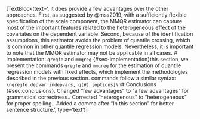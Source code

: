 [TextBlock(text='<edited_text>\nHowever, it does provide a few advantages over the other approaches. First, as suggested by @mss2019, with a sufficiently flexible specification of the scale component, the MMQR estimator can capture most of the important features related to the heterogeneous effect of the covariates on the dependent variable. Second, because of the identification assumptions, this estimator avoids the problem of quantile crossing, which is common in other quantile regression models. Nevertheless, it is important to note that the MMQR estimator may not be applicable in all cases. \n\n# Implementation: `qregfe` and `mmqreg` {#sec-implementation}\n\nIn this section, we present the commands `qregfe` and `mmqreg` for the estimation of quantile regression models with fixed effects, which implement the methodologies described in the previous section.  \n\nBoth commands follow a similar syntax: \n\n```\nqregfe depvar indepvars, q(#) [options]\n```\n\n# Conclusions {#sec:conclusions}\n</edited_text>\n\n<change_explanations>\n1. Changed "few advantages" to "a few advantages" for grammatical correctness.\n2. Corrected "heterogenous" to "heterogeneous" for proper spelling.\n3. Added a comma after "In this section" for better sentence structure.\n</change_explanations>', type='text')]